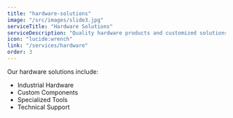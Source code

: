 ```yaml
---
title: "hardware-solutions"
image: "/src/images/slide3.jpg"
serviceTitle: "Hardware Solutions"
serviceDescription: "Quality hardware products and customized solutions for industrial applications"
icon: "lucide:wrench"
link: "/services/hardware"
order: 3
---
```


Our hardware solutions include:
- Industrial Hardware
- Custom Components
- Specialized Tools
- Technical Support 